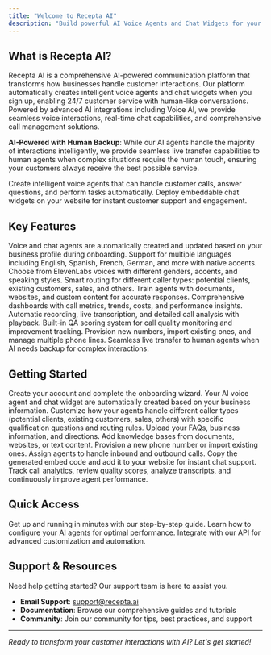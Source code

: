```yaml
---
title: "Welcome to Recepta AI"
description: "Build powerful AI Voice Agents and Chat Widgets for your business"
---
```


## What is Recepta AI?

Recepta AI is a comprehensive AI-powered communication platform that transforms how businesses handle customer interactions. Our platform automatically creates intelligent voice agents and chat widgets when you sign up, enabling 24/7 customer service with human-like conversations. Powered by advanced AI integrations including Voice AI, we provide seamless voice interactions, real-time chat capabilities, and comprehensive call management solutions.

**AI-Powered with Human Backup**: While our AI agents handle the majority of interactions intelligently, we provide seamless live transfer capabilities to human agents when complex situations require the human touch, ensuring your customers always receive the best possible service.

<CardGroup cols={2}>
  <Card
    title="AI Voice Agents"
    icon="robot"
    href="/agents/overview"
  >
    Create intelligent voice agents that can handle customer calls, answer questions, and perform tasks automatically.
  </Card>
  <Card
    title="Chat Widgets"
    icon="message-circle"
    href="/chat-widget/overview"
  >
    Deploy embeddable chat widgets on your website for instant customer support and engagement.
  </Card>
</CardGroup>

## Key Features

<CardGroup cols={3}>
  <Card
    title="Automatic Agent Creation"
    icon="wand-magic-sparkles"
    href="/setup/onboarding"
  >
    Voice and chat agents are automatically created and updated based on your business profile during onboarding.
  </Card>
  <Card
    title="Multi-Language Support"
    icon="globe"
    href="/agents/configuration"
  >
    Support for multiple languages including English, Spanish, French, German, and more with native accents.
  </Card>
  <Card
    title="Advanced Voice Selection"
    icon="microphone"
    href="/agents/creation"
  >
    Choose from ElevenLabs voices with different genders, accents, and speaking styles.
  </Card>
  <Card
    title="Intelligent Call Routing"
    icon="phone-arrow-right"
    href="/features/call-management"
  >
    Smart routing for different caller types: potential clients, existing customers, sales, and others.
  </Card>
  <Card
    title="Knowledge Base Integration"
    icon="book-open"
    href="/features/knowledge-base"
  >
    Train agents with documents, websites, and custom content for accurate responses.
  </Card>
  <Card
    title="Real-time Analytics"
    icon="chart-line"
    href="/features/analytics"
  >
    Comprehensive dashboards with call metrics, trends, costs, and performance insights.
  </Card>
  <Card
    title="Call Recording & Transcription"
    icon="record-vinyl"
    href="/features/call-logs"
  >
    Automatic recording, live transcription, and detailed call analysis with playback.
  </Card>
  <Card
    title="Quality Assurance"
    icon="shield-check"
    href="/features/qa-system"
  >
    Built-in QA scoring system for call quality monitoring and improvement tracking.
  </Card>
  <Card
    title="Phone Number Management"
    icon="hashtag"
    href="/features/phone-numbers"
  >
    Provision new numbers, import existing ones, and manage multiple phone lines.
  </Card>
  <Card
    title="Human Handoff"
    icon="user-check"
    href="/features/human-handoff"
  >
    Seamless live transfer to human agents when AI needs backup for complex interactions.
  </Card>
</CardGroup>

## Getting Started

<Steps>
  <Step title="Sign Up & Automatic Setup">
    Create your account and complete the onboarding wizard. Your AI voice agent and chat widget are automatically created based on your business information.
  </Step>
  <Step title="Configure Agent Behavior">
    Customize how your agents handle different caller types (potential clients, existing customers, sales, others) with specific qualification questions and routing rules.
  </Step>
  <Step title="Add Business Knowledge">
    Upload your FAQs, business information, and directions. Add knowledge bases from documents, websites, or text content.
  </Step>
  <Step title="Get Your Phone Number">
    Provision a new phone number or import existing ones. Assign agents to handle inbound and outbound calls.
  </Step>
  <Step title="Deploy Chat Widget">
    Copy the generated embed code and add it to your website for instant chat support.
  </Step>
  <Step title="Monitor & Optimize">
    Track call analytics, review quality scores, analyze transcripts, and continuously improve agent performance.
  </Step>
</Steps>

## Quick Access

<CardGroup cols={3}>
  <Card
    title="Quick Start Guide"
    icon="rocket"
    href="/quickstart"
  >
    Get up and running in minutes with our step-by-step guide.
  </Card>
  <Card
    title="Agent Setup"
    icon="settings"
    href="/setup/onboarding"
  >
    Learn how to configure your AI agents for optimal performance.
  </Card>
  <Card
    title="API Reference"
    icon="code"
    href="/api-reference/introduction"
  >
    Integrate with our API for advanced customization and automation.
  </Card>
</CardGroup>

## Support & Resources

Need help getting started? Our support team is here to assist you.

- **Email Support**: [support@recepta.ai](mailto:support@recepta.ai)
- **Documentation**: Browse our comprehensive guides and tutorials
- **Community**: Join our community for tips, best practices, and support

---

*Ready to transform your customer interactions with AI? Let's get started!*